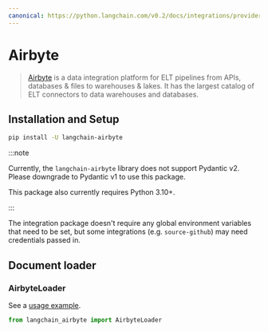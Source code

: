 ```yaml
---
canonical: https://python.langchain.com/v0.2/docs/integrations/providers/airbyte/
---
```


# Airbyte

> [Airbyte](https://github.com/airbytehq/airbyte) is a data integration platform for ELT pipelines from APIs,
databases & files to warehouses & lakes. It has the largest catalog of ELT connectors to data warehouses and databases.

## Installation and Setup

```bash
pip install -U langchain-airbyte
```

:::note

Currently, the `langchain-airbyte` library does not support Pydantic v2.
Please downgrade to Pydantic v1 to use this package.

This package also currently requires Python 3.10+.

:::

The integration package doesn't require any global environment variables that need to be
set, but some integrations (e.g. `source-github`) may need credentials passed in.

## Document loader

### AirbyteLoader

See a [usage example](/docs/integrations/document_loaders/airbyte).

```python
from langchain_airbyte import AirbyteLoader
```